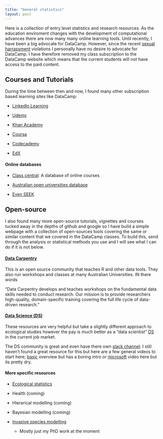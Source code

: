 ```yaml
---
title: "General statistics"
layout: post
---
```


Here is a collection of entry level statistics and research resources. As the education enviroment changes with the development of computational advances there are now many many online learning tools. Until recently, I have been a big advocate for DataCamp. However, since the recent [sexual harrassment](https://medium.com/@heathernolis/on-datacamp-aafd82f94e60/) violations I personally have no desire to advocate for DataCamp. I have therefore removed my class subscription to the DataCamp website which means that the current students will not have access to the paid content.

## Courses and Tutorials


During the time between then and now, I found many other subscription based learning sites like DataCamp:

- [LinkedIn Learning](https://www.linkedin.com/learning/)

- [Udemy](https://www.udemy.com/)

- [Khan Academy](https://www.khanacademy.org/)

- [Coursa](https://www.coursera.org/)

- [Codecademy](https://www.codecademy.com/)

- [EdX](https://www.edx.org/)

#### Online databases

- [Class central](https://www.classcentral.com/): A database of online courses

- [Australian open universities database](https://www.open.edu.au/online-courses/)

- [Even SEEK](https://www.seek.com.au/learning/search/courses/mode-online/)

## Open-source

I also found many more open-source tutorials, vignettes and courses tucked away in the depths of github and google so I have build a simple webpage with a collection of open-sources tools covering the same or similar content that we covered in the DataCamp classes. To build this, send through the analysis or statistical methods you use and I will see what I can do if it is not below. 

#### [Data Carpentry](https://datacarpentry.org/)

This is an open source community that teaches R and other data tools. They also run workshops and classes at many Australian Universities. IN there words

"Data Carpentry develops and teaches workshops on the fundamental data skills needed to conduct research. Our mission is to provide researchers high-quality, domain-specific training covering the full life cycle of data-driven research."

#### [Data Science (DS)](https://www.rfordatasci.com/)

These resources are very helpful but take a slightly different approach to ecological studies however the pay is much better as a "data scientist" [DS](https://www.rfordatasci.com/) in the current job market. 

The DS community is great and even have there own [slack channel](). I still haven't found a great resource for this but here are a few general videos to start here; [basic](https://www.youtube.com/watch?v=poQ61RZKzwE) overview but has a boring intro *or*  [microsoft](https://www.youtube.com/watch?v=gNV9EqwXCpw) video here but its pretty dry.

#### More specific resources

- [Ecological statistics]()

- Health (coming)

- Hierarical modelling (coming)

- Bayesian modelling (coming)

- [Invasive species modelling]()
  - Mostly just my PhD work at the moment
